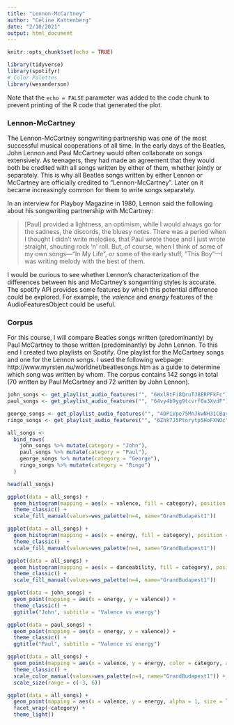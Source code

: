 ```yaml
---
title: "Lennon-McCartney"
author: "Céline Kattenberg"
date: "2/10/2021"
output: html_document
---
```


```r
knitr::opts_chunk$set(echo = TRUE)
```

```r
library(tidyverse)
library(spotifyr)
# Color Palettes
library(wesanderson)
```

Note that the `echo = FALSE` parameter was added to the code chunk to prevent printing of the R code that generated the plot.

### Lennon-McCartney

The Lennon-McCartney songwriting partnership was one of the most successful musical cooperations of all time. In the early days of the Beatles, John Lennon and Paul McCartney would often collaborate on songs extensively. As teenagers, they had made an agreement that they would both be credited with all songs written by either of them, whether jointly or separately. This is why all Beatles songs written by either Lennon or McCartney are officially credited to "Lennon-McCartney". Later on it became increasingly common for them to write songs separately. 

In an interview for Playboy Magazine in 1980, Lennon said the following about his songwriting partnership with McCartney:

> [Paul] provided a lightness, an optimism, while I would always go for the sadness, the discords, the bluesy notes. There was a period when I thought I didn't write melodies, that Paul wrote those and I just wrote straight, shouting rock 'n' roll. But, of course, when I think of some of my own songs—"In My Life", or some of the early stuff, "This Boy"—I was writing melody with the best of them.
  
I would be curious to see whether Lennon's characterization of the differences between his and McCartney's songwriting styles is accurate. The spotify API provides some features by which this potential difference could be explored. For example, the *valence* and *energy* features of the AudioFeaturesObject could be useful.

### Corpus

For this course, I will compare Beatles songs written (predominantly) by Paul McCartney to those written (predominantly) by John Lennon. To this end I created two playlists on Spotify. One playlist for the McCartney songs and one for the Lennon songs. I used the following webpage: http://www.myrsten.nu/worldnet/beatlesongs.htm as a guide to determine which song was written by whom. The corpus contains 142 songs in total (70 written by Paul McCartney and 72 written by John Lennon).

```r
john_songs <- get_playlist_audio_features("", "6Wxl8tFi8QruTJ8ERPFkFc")
paul_songs <- get_playlist_audio_features("", "64vy4b9yg9tcvrf0a3XvdF")

george_songs <- get_playlist_audio_features("", "4DPiVpe75MnJkwNH31CBay")
ringo_songs <- get_playlist_audio_features("", "6Zhk7J5Ptorytp5HoFXNOc")
```

```r
all_songs <- 
  bind_rows(
    john_songs %>% mutate(category = "John"),
    paul_songs %>% mutate(category = "Paul"),
    george_songs %>% mutate(category = "George"),
    ringo_songs %>% mutate(category = "Ringo")
  )

head(all_songs)
```

```r
ggplot(data = all_songs) + 
  geom_histogram(mapping = aes(x = valence, fill = category), position = "dodge", binwidth = 0.05) +
  theme_classic() + 
  scale_fill_manual(values=wes_palette(n=4, name="GrandBudapest1")) 

ggplot(data = all_songs) + 
  geom_histogram(mapping = aes(x = energy, fill = category), position = "dodge", binwidth = 0.05) +
  theme_classic()  + 
  scale_fill_manual(values=wes_palette(n=4, name="GrandBudapest1")) 

ggplot(data = all_songs) + 
  geom_histogram(mapping = aes(x = danceability, fill = category), position = "dodge", binwidth = 0.05) +
  theme_classic() + 
  scale_fill_manual(values=wes_palette(n=4, name="GrandBudapest1")) 
```




```r
ggplot(data = john_songs) + 
  geom_point(mapping = aes(x = energy, y = valence)) +
  theme_classic() +
  ggtitle("John", subtitle = "Valence vs energy")

ggplot(data = paul_songs) + 
  geom_point(mapping = aes(x = energy, y = valence)) + 
  theme_classic() +
  ggtitle("Paul", subtitle = "Valence vs energy")

ggplot(data = all_songs) + 
  geom_point(mapping = aes(x = valence, y = energy, color = category, alpha = 1, size = loudness)) +
  theme_classic() + 
  scale_color_manual(values=wes_palette(n=4, name="GrandBudapest1")) + 
  scale_size(range = c(-3, 6))

ggplot(data = all_songs) + 
  geom_point(mapping = aes(x = valence, y = energy, alpha = 1, size = loudness, color = mode)) +
  facet_wrap(~category) +
  theme_light() 
```



